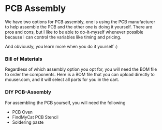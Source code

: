 
# PCB Assembly

We have two options for PCB assembly, one is using the PCB manufacturer to help assemble the PCB and the other one is doing it yourself.
There are pros and cons, but I like to be able to do-it-myself whenever possible because I can control the variables like timing and pricing.

And obviously, you learn more when you do it yourself :)

### Bill of Materials
Regardless of which assembly option you opt for, you will need the BOM file to order the components. Here is a BOM file that you can upload directly
to mouser.com, and it will select all parts for you in the cart.

<DownloadCard fileName="FindMyCat-BOM-Mouser.csv" fileLocation="/docs/PCBFiles/FindMyCat-BOM-Mouser.csv"/>

### DIY PCB-Assembly
For assembling the PCB yourself, you will need the following
- PCB Oven
- FindMyCat PCB Stencil
- Soldering paste

